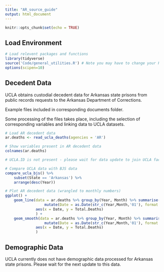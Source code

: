 ```yaml
---
title: "AR_source_guide"
output: html_document
---
```


```r
knitr::opts_chunk$set(echo = TRUE)
```

## Load Environment

```r
# Load relevent packages and functions
library(tidyverse)
source('Code/general_utilities.R') # Note you may have to change your Rmarkdown option for evaluate chunks to project instead of document
options(scipen=10)
```

## Decedent Data

UCLA obtains custodial decedent data for Arkansas state prisons from public records requests to the Arkansas Department of Corrections.

Example files included in corresponding documents folder. 

Some processing of the files takes place, including the selection of corresponding variables and linking data to UCLA datasets. 

```r
# Load AR decedent data
ar.deaths <- read_ucla_deaths(agencies = 'AR')

# Show variables present in AR decedent data
colnames(ar.deaths)

# UCLA.ID is not present - please wait for data update to join UCLA facility data

# Compare UCLA data with BJS data
compare_ucla_bjs() %>%
    subset(State == 'Arkansas') %>%
    arrange(desc(Year))

# Plot AR decedent data (wrangled to monthly numbers)
ggplot() +
    geom_line(data = ar.deaths %>% group_by(Year, Month) %>% summarise(Total.Deaths = n()) %>% 
                  mutate(Date = as.Date(str_c(Year,Month,'01'), format = '%Y%B%d')),
              aes(x = Date, y = Total.Deaths)
              ) +
    geom_smooth(data = ar.deaths %>% group_by(Year, Month) %>% summarise(Total.Deaths = n()) %>% 
                  mutate(Date = as.Date(str_c(Year,Month,'01'), format = '%Y%B%d')),
              aes(x = Date, y = Total.Deaths)
              )

```


## Demographic Data

UCLA currently does not have demographic data processed for Arkansas state prisons. Please wait for the next update to this data. 

